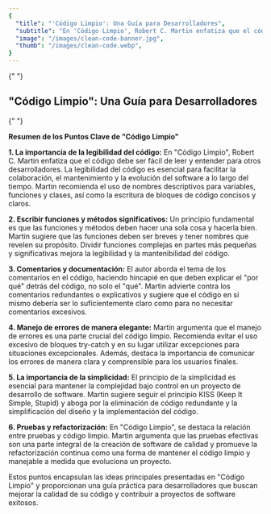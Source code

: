 ```yaml
---
{
  "title": "'Código Limpio': Una Guía para Desarrolladores",
  "subtitle": "En 'Código Limpio', Robert C. Martin enfatiza que el código debe ser fácil de leer y entender para otros desarrolladores",
  "image": "/images/clean-code-banner.jpg",
  "thumb": "/images/clean-code.webp",
}
---
```


<Link href="#Lorem-ipsum-dolor-sit-amet">
  {" "}
  <h2>"Código Limpio": Una Guía para Desarrolladores</h2>{" "}
</Link>

**Resumen de los Puntos Clave de "Código Limpio"**

**1. La importancia de la legibilidad del código:**
En "Código Limpio", Robert C. Martin enfatiza que el código debe ser fácil de leer y entender para otros desarrolladores. La legibilidad del código es esencial para facilitar la colaboración, el mantenimiento y la evolución del software a lo largo del tiempo. Martin recomienda el uso de nombres descriptivos para variables, funciones y clases, así como la escritura de bloques de código concisos y claros.

**2. Escribir funciones y métodos significativos:**
Un principio fundamental es que las funciones y métodos deben hacer una sola cosa y hacerla bien. Martin sugiere que las funciones deben ser breves y tener nombres que revelen su propósito. Dividir funciones complejas en partes más pequeñas y significativas mejora la legibilidad y la mantenibilidad del código.

**3. Comentarios y documentación:**
El autor aborda el tema de los comentarios en el código, haciendo hincapié en que deben explicar el "por qué" detrás del código, no solo el "qué". Martin advierte contra los comentarios redundantes o explicativos y sugiere que el código en sí mismo debería ser lo suficientemente claro como para no necesitar comentarios excesivos.

**4. Manejo de errores de manera elegante:**
Martin argumenta que el manejo de errores es una parte crucial del código limpio. Recomienda evitar el uso excesivo de bloques try-catch y en su lugar utilizar excepciones para situaciones excepcionales. Además, destaca la importancia de comunicar los errores de manera clara y comprensible para los usuarios finales.

**5. La importancia de la simplicidad:**
El principio de la simplicidad es esencial para mantener la complejidad bajo control en un proyecto de desarrollo de software. Martin sugiere seguir el principio KISS (Keep It Simple, Stupid) y aboga por la eliminación de código redundante y la simplificación del diseño y la implementación del código.

**6. Pruebas y refactorización:**
En "Código Limpio", se destaca la relación entre pruebas y código limpio. Martin argumenta que las pruebas efectivas son una parte integral de la creación de software de calidad y promueve la refactorización continua como una forma de mantener el código limpio y manejable a medida que evoluciona un proyecto.

Estos puntos encapsulan las ideas principales presentadas en "Código Limpio" y proporcionan una guía práctica para desarrolladores que buscan mejorar la calidad de su código y contribuir a proyectos de software exitosos.

